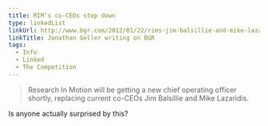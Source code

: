 ```yaml
---
title: RIM’s co-CEOs step down
type: linkedList
linkUrl: http://www.bgr.com/2012/01/22/rims-jim-balsillie-and-mike-lazaridis-step-down-name-new-ceo/
linkTitle: Jonathan Geller writing on BGR
tags:
  - Info
  - Linked
  - The Competition
---
```


> Research In Motion will be getting a new chief operating officer shortly, replacing current co-CEOs Jim Balsillie and Mike Lazaridis.

Is anyone actually surprised by this?
